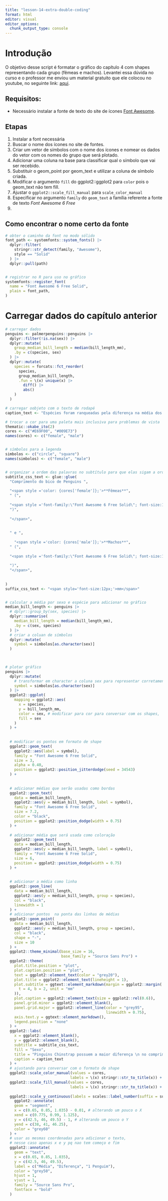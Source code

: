 ```yaml
---
title: "lesson-14-extra-double-coding"
format: html
editor: visual
editor_options: 
  chunk_output_type: console
---
```


# Introdução

O objetivo desse script é formatar o gráfico do capítulo 4 com shapes representando cada grupo (fêmeas e machos). Levantei essa dúvida no curso e o professor me enviou um material gratuito que ele colocou no youtube, no seguinte link: [aqui](https://www.youtube.com/watch?v=X1gkw--k5Tg).

## Requisitos:

-   Necessário instalar a fonte de texto do site de ícones [Font Awesome](https://fontawesome.com/download).

## Etapas

1.  Instalar a font necessária
2.  Buscar o nome dos ícones no site de fontes.
3.  Criar um vetor de símbolos com o nome dos ícones e nomear os dados do vetor com os nomes do grupo que será plotado.
4.  Adicionar uma coluna na base para classificar qual o símbolo que vai ser recebido.
5.  Substituir o geom_point por geom_text e utilizar a coluna de símbolo criada.
6. Modificar o argumento `fill` do ggplot2::ggplot2 para `color` pois o geom_text não tem fill.
7. Ajustar o `ggplot2::scale_fill_manual` para `scale_color_manual`
8. Especificar no argumento `family` do `geom_text` a família referente a fonte de texto *Font Awesome 6 Free*
9.


## Como encontrar o nome certo da fonte
```r

# obter o caminho da font no modo sólido
font_path <- systemfonts::system_fonts() |> 
  dplyr::filter(
    stringr::str_detect(family, "Awesome"),
    style == "Solid"
  ) |> 
  dplyr::pull(path)


# registrar no R para uso no gráfico
systemfonts::register_font(
  name = "Font Awesome 6 Free Solid",
  plain = font_path,
)

```



# Carregar dados do capítulo anterior

```r
# carregar dados
penguins <- palmerpenguins::penguins |>
  dplyr::filter(!is.na(sex)) |>
  dplyr::mutate(
    group_median_bill_length = median(bill_length_mm),
    .by = c(species, sex)
  ) |>
  dplyr::mutate(
    species = forcats::fct_reorder(
      species,
      group_median_bill_length,
      .fun = \(x) unique(x) |>
        diff() |>
        abs()
    )
  )

# carregar oobjeto com o texto de rodapé
caption_text <- "Espécies foram ranqueadas pela diferença na média dos comprimentos dos bicos entre sexos. \n Dados obtidos pelo pacote R {palmerpenguins}."

```

```r

# trocar a cor para uma paleta mais inclusiva para problemas de vista
thematic::okabe_ito(2)
cores <- c("#E69F00", "#009E73")
names(cores) <- c("female", "male")


# símbolos para a legenda
simbolos <- c("circle", "square")
names(simbolos) <- c("female", "male")


# organizar a ordem das palavras no subtítulo para que elas sigam a ordem do gráfico (double coding)
subtitle_css_text <- glue::glue(
  "Comprimento do bico de Penguins ",
  
  "<span style ='color: {cores['female']};'>**Fêmeas**",
  " (",
  
  "<span style ='font-family:\"Font Awesome 6 Free Solid\"; font-size:15px;'>{simbolos['female']}</span>",
  ")",
  
  "</span>",
  
  
  " e ",
  
    "<span style ='color: {cores['male']};'>**Machos**",
  " (",
  
  "<span style ='font-family:\"Font Awesome 6 Free Solid\"; font-size:15px;'>{simbolos['male']}</span>",
  
  ")",
  "</span>",
  
  
)
suffix_css_text <- "<span style='font-size:12px;'>mm</span>"


# calcular a média por sexo e espécie para adicionar no gráfico
median_bill_length <- penguins |>
  # dplyr::group_by(sex, species) |>
  dplyr::summarise(
    median_bill_length = median(bill_length_mm),
    .by = c(sex, species)
  ) |> 
  # criar a coluan de símbolos
  dplyr::mutate(
    symbol = simbolos[as.character(sex)]
  )
  


# plotar gráfico
penguins |>
  dplyr::mutate(
    # transformar em character a coluna sex para representar corretamente a ordem que desejamos dos símbolos por vetor
    symbol = simbolos[as.character(sex)]
  ) |> 
  ggplot2::ggplot(
    mapping = ggplot2::aes(
      x = species,
      y = bill_length_mm,
      color = sex, # modificar para cor para conversar com os shapes,
      fill = sex
    )
  ) +
  
  
  # modificar os pontos em formato de shape
  ggplot2::geom_text(
    ggplot2::aes(label = symbol),
    family = "Font Awesome 6 Free Solid",
    size = 3,
    alpha = 0.40,
    position = ggplot2::position_jitterdodge(seed = 34543)
  ) +
  
  
  # adicionar médias que serão usadas como bordas
  ggplot2::geom_text(
    data = median_bill_length,
    ggplot2::aes(y = median_bill_length, label = symbol),
    family = "Font Awesome 6 Free Solid",
    size = 7.2,
    color = "black",
    position = ggplot2::position_dodge(width = 0.75)
  ) +
  
  # adicionar média que será usada como coloração
    ggplot2::geom_text(
    data = median_bill_length,
    ggplot2::aes(y = median_bill_length, label = symbol),
    family = "Font Awesome 6 Free Solid",
    size = 6,
    position = ggplot2::position_dodge(width = 0.75)
  ) +
  
  
  # adicionar a média como linha
  ggplot2::geom_line(
    data = median_bill_length,
    ggplot2::aes(y = median_bill_length, group = species),
    col = "black",
    linewidth = 1
  ) +
  # adicionar pontos  na ponta das linhas de médias
  ggplot2::geom_point(
    data = median_bill_length,
    ggplot2::aes(y = median_bill_length, group = species),
    col = "black",
    shape = "-",
    size = 10
  ) +
  ggplot2::theme_minimal(base_size = 16,
                         base_family = "Source Sans Pro") +
  ggplot2::theme(
    plot.title.position = "plot",
    plot.caption.position = "plot",
    text = ggplot2::element_text(color = "grey20"),
    plot.title = ggplot2::element_text(lineheight = 1),
    plot.subtitle = ggtext::element_markdown(margin = ggplot2::margin(
      t = 4, b = 2, unit = "mm"
    )),
    plot.caption = ggplot2::element_text(size = ggplot2::rel(0.6)),
    panel.grid.minor = ggplot2::element_blank(),
    panel.grid.major = ggplot2::element_line(color = "grey95",
                                             linewidth = 0.75),
    axis.text.y = ggtext::element_markdown(),
    legend.position = "none"
  ) +
  ggplot2::labs(
    x = ggplot2::element_blank(),
    y = ggplot2::element_blank(),
    subtitle = subtitle_css_text,
    fill = "Sexo",
    title = "Pinguins Chinstrap possuem a maior diferença \n no comprimento dos bicos entre sexos",
    caption = caption_text
  ) +
  # ajustando para conversar com o formato de shape
  ggplot2::scale_color_manual(values = cores,
                             labels = \(x) stringr::str_to_title(x)) +
  ggplot2::scale_fill_manual(values = cores,
                             labels = \(x) stringr::str_to_title(x)) +
  
  ggplot2::scale_y_continuous(labels = scales::label_number(suffix = suffix_css_text)) +
    ggplot2::annotate(
    geom = "segment",
    x = c(0.65, 0.85, 1.035) - 0.01, # alterando um pouco o X
    xend = c(0.775, 0.99, 1.125),
    y = c(42.5, 46, 49.5) - 1, # alterando um pouco o Y
    yend = c(38, 41, 46.25),
    color = "grey60"
  ) +
  # usar as mesmas coordenadas para adicionar o texto,
  # nesse caso apenas x e y pq nao tem começo e fim
  ggplot2::annotate(
    geom = "text",
    x = c(0.65, 0.85, 1.035),
    y = c(42.5, 46, 49.5),
    label = c("Média", "Diferença", "1 Penguim"),
    color = "grey50",
    hjust = 1,
    vjust = 1,
    family = "Source Sans Pro",
    fontface = "bold"
  )
  

```

